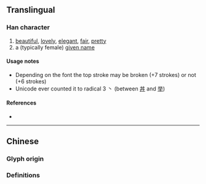 {{character info/new}}
{{character info/new|codepoint=0x2F800}}
{{also|麗}}<!-- may be replaced by zh-forms -->
==Translingual==
{{stroke order}}

===Han character===
{{Han char|rn=1|rad=一|as=06|sn=7|four=10227|canj=MBIB|ids=⿱一⿰⿵冂丶⿵冂丶<small>(G)</small>,⿰⿱一⿵冂丶⿱一⿵冂丶<small>(TO)</small>}}

# [[beautiful]], [[lovely]], [[elegant]], [[fair]], [[pretty]]
# a (typically female) [[given name]]

====Usage notes====
* Depending on the font the top stroke may be broken (+7 strokes) or not (+6 strokes)
* Unicode ever counted it to radical 3 丶 (between [[丼]] and [[举]])

====References====
* {{Han ref|kx=0081.040|dkj=00059|dj=0164.060|hdz=10021.030|uh=4E3D|ud=20029}}

----

==Chinese==

===Glyph origin===
{{Han etym}}

===Definitions===
{{zh-see|麗|sv}}